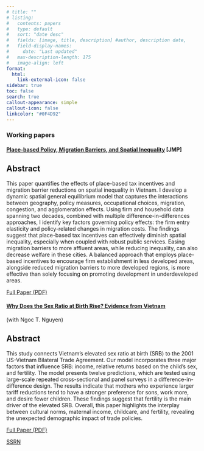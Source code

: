 ```yaml
---
# title: ""
# listing:
#   contents: papers
#   type: default
#   sort: "date desc"
#   fields: [image, title, description] #author, description date, 
#   field-display-names:
#     date: "Last updated"
#   max-description-length: 175
#   image-align: left
format:
  html:
    link-external-icon: false
sidebar: true
toc: false 
search: true
callout-appearance: simple
callout-icon: false
linkcolor: "#0F4D92"
---
```


### Working papers

#### [Place-based Policy, Migration Barriers, and Spatial Inequality](papers/Huynh_Nghiem_JMP.pdf){target="_blank"} \[JMP\]

::: {.callout-caution collapse="false"}
## Abstract

This paper quantifies the effects of place-based tax incentives and migration barrier reductions on spatial inequality in Vietnam. I develop a dynamic spatial general equilibrium model that captures the interactions between geography, policy measures, occupational choices, migration, congestion, and agglomeration effects. Using firm and household data spanning two decades, combined with multiple difference-in-differences approaches, I identify key factors governing policy effects: the firm entry elasticity and policy-related changes in migration costs. The findings suggest that place-based tax incentives can effectively diminish spatial inequality, especially when coupled with robust public services. Easing migration barriers to more affluent areas, while reducing inequality, can also decrease welfare in these cities. A balanced approach that employs place-based incentives to encourage firm establishment in less developed areas, alongside reduced migration barriers to more developed regions, is more effective than solely focusing on promoting development in underdeveloped areas.

[Full Paper (PDF)](papers/Huynh_Nghiem_JMP.pdf){target="_blank"}

<!-- #### Press Coverage -->

<!-- 1. [Title of Press Coverage 1](link-to-press-coverage-1) -->

<!-- 2. [Title of Press Coverage 2](link-to-press-coverage-2) -->

<!-- 3. [Title of Press Coverage 3](link-to-press-coverage-3) -->
:::



#### [Why Does the Sex Ratio at Birth Rise? Evidence from Vietnam](papers/Sex_ratio_vn.pdf){target="_blank"}

(with Ngoc T. Nguyen)

::: {.callout-caution collapse="true"}
## Abstract

This study connects Vietnam's elevated sex ratio at birth (SRB) to the 2001 US-Vietnam Bilateral Trade Agreement. Our model incorporates three major factors that influence SRB: income, relative returns based on the child's sex, and fertility. The model presents twelve predictions, which are tested using large-scale repeated cross-sectional and panel surveys in a difference-in-difference design. The results indicate that mothers who experience larger tariff reductions tend to have a stronger preference for sons, work more, and desire fewer children. These findings suggest that fertility is the main driver of the elevated SRB. Overall, this paper highlights the interplay between cultural norms, maternal income, childcare, and fertility, revealing the unexpected demographic impact of trade policies.

[Full Paper (PDF)](papers/Sex_ratio_vn.pdf){target="_blank"}

[SSRN](https://papers.ssrn.com/sol3/papers.cfm?abstract_id=4582123)

:::


